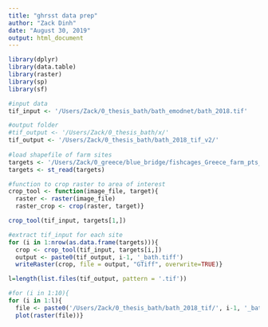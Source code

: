 ```yaml
---
title: "ghrsst data prep"
author: "Zack Dinh"
date: "August 30, 2019"
output: html_document
---
```


```r
library(dplyr)
library(data.table)
library(raster)
library(sp)
library(sf)
```

```r
#input data
tif_input <- '/Users/Zack/0_thesis_bath/bath_emodnet/bath_2018.tif'

#output folder
#tif_output <- '/Users/Zack/0_thesis_bath/x/'
tif_output <- '/Users/Zack/0_thesis_bath/bath_2018_tif_v2/'
  
#load shapefile of farm sites
targets <- '/Users/Zack/0_greece/blue_bridge/fishcages_Greece_farm_pts_500m_sq.shp'
targets <- st_read(targets)

#function to crop raster to area of interest
crop_tool <- function(image_file, target){
  raster <- raster(image_file)
  raster_crop <- crop(raster, target)}

crop_tool(tif_input, targets[1,])

#extract tif_input for each site
for (i in 1:nrow(as.data.frame(targets))){
  crop <- crop_tool(tif_input, targets[i,])
  output <- paste0(tif_output, i-1, '_bath.tiff') 
  writeRaster(crop, file = output, "GTiff", overwrite=TRUE)}
```

```r
l=length(list.files(tif_output, pattern = '.tif'))

#for (i in 1:10){
for (i in 1:l){
  file <- paste0('/Users/Zack/0_thesis_bath/bath_2018_tif/', i-1, '_bath.tif')
  plot(raster(file))}
```
